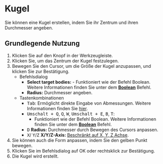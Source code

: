 
# Kugel

<Reference shortcut='' command='Sphere' button='Werkzeugleiste' />

Sie können eine Kugel erstellen, indem Sie ihr Zentrum und ihren Durchmesser angeben.

## Grundlegende Nutzung

1. Klicken Sie auf den <ButtonIcon type="button-sphere" /> Knopf in der Werkzeugleiste.
2. Klicken Sie, um das Zentrum der Kugel festzulegen.
3. Bewegen Sie den Cursor, um die Größe der Kugel anzupassen, und klicken Sie zur Bestätigung.
   - <Kst>Befehlsdialog</Kst>
      - **Select target bodies:**
            - Funktioniert wie der Befehl Boolean. Weitere Informationen finden Sie unter dem [**Boolean**](../solid/boolean) Befehl.
      - **Radius:** Durchmesser angeben.
   - <Kst>Tastenkombinationen</Kst>
      - <kbd>Tab</kbd>: Ermöglicht direkte Eingabe von Abmessungen. Weitere Informationen finden Sie [hier](./sketching-essentials#specify-dimensions-numerically).
      - <kbd>Umschalt + Q</kbd>, <kbd>Q</kbd>, <kbd>W</kbd>, <kbd>Umschalt + E</kbd>, <kbd>B</kbd>, <kbd>T</kbd>:
         - Funktioniert wie der Befehl Boolean. Weitere Informationen finden Sie unter dem [**Boolean**](../solid/boolean) Befehl.
      - <kbd>D</kbd> **Radius:** Durchmesser durch Bewegen des Cursors anpassen.
      - <kbd>X</kbd>/ <kbd>Y</kbd>/<kbd>Z</kbd> **X/Y/Z-Axis:** [Beschränkt auf X, Y, Z Achse](./sketching-essentials#constrain-to-an-axis).
4. Sie können auch die Form anpassen, indem Sie den gelben Punkt bewegen.
5. Klicken Sie im Befehlsdialog auf OK oder rechtsklick zur Bestätigung.
6. Die Kugel wird erstellt.


<VideoPlayer fileName="sphere"/>